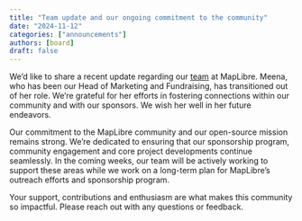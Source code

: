 ```yaml
---
title: "Team update and our ongoing commitment to the community"
date: "2024-11-12"
categories: ["announcements"]
authors: [board]
draft: false
---
```


We’d like to share a recent update regarding our [team](https://maplibre.org/about/) at MapLibre. Meena, who has been our Head of Marketing and Fundraising, has transitioned out of her role. We’re grateful for her efforts in fostering connections within our community and with our sponsors. We wish her well in her future endeavors.

Our commitment to the MapLibre community and our open-source mission remains strong. We’re dedicated to ensuring that our sponsorship program, community engagement and core project developments continue seamlessly. In the coming weeks, our team will be actively working to support these areas while we work on a long-term plan for MapLibre’s outreach efforts and sponsorship program.

Your support, contributions and enthusiasm are what makes this community so impactful. Please reach out with any questions or feedback.

